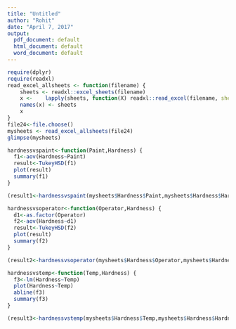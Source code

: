 ```yaml
---
title: "Untitled"
author: "Rohit"
date: "April 7, 2017"
output:
  pdf_document: default
  html_document: default
  word_document: default
---
```


```r
require(dplyr)
require(readxl)    
read_excel_allsheets <- function(filename) {
    sheets <- readxl::excel_sheets(filename)
    x <-    lapply(sheets, function(X) readxl::read_excel(filename, sheet = X))
    names(x) <- sheets
    x
}
file24<-file.choose()
mysheets <- read_excel_allsheets(file24)
glimpse(mysheets)
```


```r
hardnessvspaint<-function(Paint,Hardness) {
  f1<-aov(Hardness~Paint) 
  result<-TukeyHSD(f1)
  plot(result)
  summary(f1)
}

(result1<-hardnessvspaint(mysheets$Hardness$Paint,mysheets$Hardness$Hardness))
```

```r
hardnessvsoperator<-function(Operator,Hardness) {
  d1<-as.factor(Operator)
  f2<-aov(Hardness~d1) 
  result<-TukeyHSD(f2)
  plot(result)
  summary(f2)
}

(result2<-hardnessvsoperator(mysheets$Hardness$Operator,mysheets$Hardness$Hardness))
```

```r
hardnessvstemp<-function(Temp,Hardness) {
  f3<-lm(Hardness~Temp)
  plot(Hardness~Temp)
  abline(f3)
  summary(f3)
}

(result3<-hardnessvstemp(mysheets$Hardness$Temp,mysheets$Hardness$Hardness))
```


